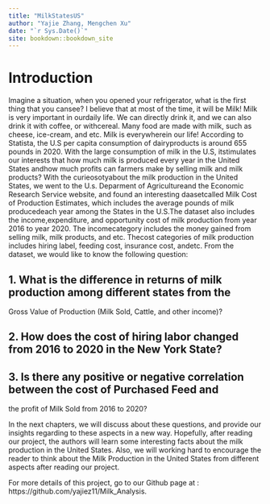 ```yaml
--- 
title: "MilkStatesUS"
author: "Yajie Zhang, Mengchen Xu"
date: "`r Sys.Date()`"
site: bookdown::bookdown_site
---
```


# Introduction

Imagine a situation, when you opened your refrigerator, what is the first thing that you can\n see? I believe that at most of the time, it will be Milk! Milk is very important in our\n daily life. We can directly drink it, and we can also drink it with coffee, or with\n cereal. Many food are made with milk, such as cheese, ice-cream, and etc. Milk is everywhere\n in our life! According to Statista, the U.S per capita consumption of dairy\n products is around 655 pounds in 2020. With the large consumption of milk in the U.S, it\n stimulates our interests that how much milk is produced every year in the United States and\n how much profits can farmers make by selling milk and milk products? With the curieosoty\n about the milk production in the United States, we went to the U.s. Deparment of Agriculture\n and the Economic Research Service website, and found an interesting daaset\n called Milk Cost of Production Estimates, which includes the average pounds of milk produced\n each year among the States in the U.S.The dataset also includes the income,\n expenditure, and opportunity cost of milk production from year 2016 to year 2020. The income\n category includes the money gained from selling milk, milk products, and etc. The\n cost categories of milk production includes hiring label, feeding cost, insurance cost, and\n etc. From the dataset, we would like to know the following question:\n

## 1. What is the difference in returns of milk production among different states from the 
Gross Value of Production (Milk Sold, Cattle, and other income)?

## 2. How does the cost of hiring labor changed from 2016 to 2020 in the New York State?

## 3. Is there any positive or negative correlation between the cost of Purchased Feed and 
the profit of Milk Sold from 2016 to 2020?

In the next chapters, we will discuss about these questions, and provide our insights regarding to these aspects in a new way. Hopefully, after reading our project, the authors will learn some interesting facts about the milk production in the United States. Also, we will working hard to encourage the reader to think about the Milk Production in the United States from different aspects after reading our project. 

For more details of this project, go to our Github page at : https://github.com/yajiez11/Milk_Analysis.